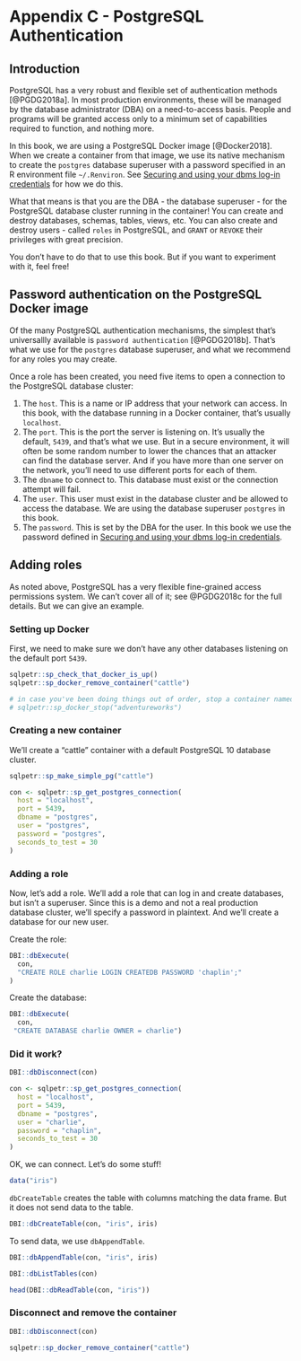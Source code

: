 # Appendix C - PostgreSQL Authentication {#chapter_appendix-postresql-authentication}

## Introduction
PostgreSQL has a very robust and flexible set of authentication methods [@PGDG2018a]. In most production environments, these will be managed by the database administrator (DBA) on a need-to-access basis. People and programs will be granted access only to a minimum set of capabilities required to function, and nothing more.

In this book, we are using a PostgreSQL Docker image [@Docker2018]. When we create a container from that image, we use its native mechanism to create the `postgres` database superuser with a password specified in an R environment file `~/.Renviron`. See [Securing and using your dbms log-in credentials](#chapter_dbms-login-credentials) for how we do this.

What that means is that you are the DBA - the database superuser - for the PostgreSQL database cluster running in the container! You can create and destroy databases, schemas, tables, views, etc. You can also create and destroy users - called `roles` in PostgreSQL, and `GRANT` or `REVOKE` their privileges with great precision.

You don't have to do that to use this book. But if you want to experiment with it, feel free!

## Password authentication on the PostgreSQL Docker image
Of the many PostgreSQL authentication mechanisms, the simplest that's universallly available is `password authentication` [@PGDG2018b]. That's what we use for the `postgres` database superuser, and what we recommend for any roles you may create.

Once a role has been created, you need five items to open a connection to the PostgreSQL database cluster:

1. The `host`. This is a name or IP address that your network can access. In this book, with the database running in a Docker container, that's usually `localhost`.
2. The `port`. This is the port the server is listening on. It's usually the default, `5439`, and that's what we use. But in a secure environment, it will often be some random number to lower the chances that an attacker can find the database server. And if you have more than one server on the network, you'll need to use different ports for each of them.
3. The `dbname` to connect to. This database must exist or the connection attempt will fail.
4. The `user`. This user must exist in the database cluster and be allowed to access the database. We are using the database superuser `postgres` in this book.
5. The `password`. This is set by the DBA for the user. In this book we use the password defined in [Securing and using your dbms log-in credentials](#chapter_dbms-login-credentials).

## Adding roles
As noted above, PostgreSQL has a very flexible fine-grained access permissions system. We can't cover all of it; see @PGDG2018c for the full details. But we can give an example.

### Setting up Docker
First, we need to make sure we don't have any other databases listening on the default port `5439`.

```r
sqlpetr::sp_check_that_docker_is_up()
sqlpetr::sp_docker_remove_container("cattle")

# in case you've been doing things out of order, stop a container named 'adventureworks' if it exists:
# sqlpetr::sp_docker_stop("adventureworks")
```

### Creating a new container
We'll create a "cattle" container with a default PostgreSQL 10 database cluster.

```r
sqlpetr::sp_make_simple_pg("cattle")

con <- sqlpetr::sp_get_postgres_connection(
  host = "localhost",
  port = 5439,
  dbname = "postgres",
  user = "postgres",
  password = "postgres",
  seconds_to_test = 30
)
```

### Adding a role
Now, let's add a role. We'll add a role that can log in and create databases, but isn't a superuser. Since this is a demo and not a real production database cluster, we'll specify a password in plaintext. And we'll create a database for our new user.

Create the role:
```r
DBI::dbExecute(
  con,
  "CREATE ROLE charlie LOGIN CREATEDB PASSWORD 'chaplin';"
)
```

Create the database:
```r
DBI::dbExecute(
  con,
 "CREATE DATABASE charlie OWNER = charlie")

```

### Did it work?
```r
DBI::dbDisconnect(con)

con <- sqlpetr::sp_get_postgres_connection(
  host = "localhost",
  port = 5439,
  dbname = "postgres",
  user = "charlie",
  password = "chaplin",
  seconds_to_test = 30
)

```

OK, we can connect. Let's do some stuff!
```r
data("iris")
```

`dbCreateTable` creates the table with columns matching the data frame. But it does not send data to the table.

```r
DBI::dbCreateTable(con, "iris", iris)
```

To send data, we use `dbAppendTable`.

```r
DBI::dbAppendTable(con, "iris", iris)

DBI::dbListTables(con)

head(DBI::dbReadTable(con, "iris"))

```

### Disconnect and remove the container

```r
DBI::dbDisconnect(con)

sqlpetr::sp_docker_remove_container("cattle")
```
 
